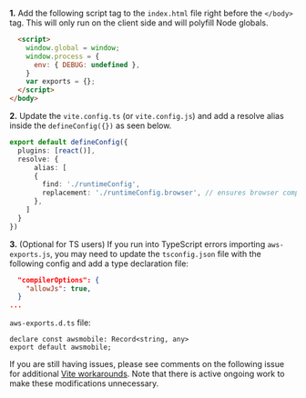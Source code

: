
**1.** Add the following script tag to the `index.html` file right before the `</body>` tag. This will only run on the client side and will polyfill Node globals.

```html
  <script>
    window.global = window;
    window.process = {
      env: { DEBUG: undefined },
    }
    var exports = {};
  </script>
</body>
```

**2.** Update the `vite.config.ts` (or `vite.config.js`) and add a resolve alias inside the `defineConfig({})` as seen below.

```ts
export default defineConfig({
  plugins: [react()],
  resolve: {
      alias: [
      {
        find: './runtimeConfig',
        replacement: './runtimeConfig.browser', // ensures browser compatible version of AWS JS SDK is used
      },
    ]
  }
})
```

**3.** (Optional for TS users) If you run into TypeScript errors importing `aws-exports.js`, you may need to update the `tsconfig.json` file with the following config and add a type declaration file:

```json
  "compilerOptions": {
    "allowJs": true,
  }
...
```

`aws-exports.d.ts` file:
```
declare const awsmobile: Record<string, any>
export default awsmobile;
```

If you are still having issues, please see comments on the following issue for additional [Vite workarounds](https://github.com/aws-amplify/amplify-js/issues/9639). Note that there is active ongoing work to make these modifications unnecessary. 
